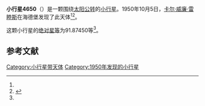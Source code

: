 {{Infobox planet
| bgcolour = #FFFFC0
| name = 4650 Mori
| symbol = 
| image = 
| caption = 
| discovery = yes
| discovery_ref = 
| discoverer = [[卡尔·威廉·雷睦斯|卡尔·威廉·雷睦斯]]
| discovery_site = [[海德堡|海德堡]] 
| discovered = 1950年10月5日
| designations = yes
| mp_name = 
| named_after = 
| alt_names = 1950 TF/ 1930 UE1 / 1950 TU2 / 1975 BR / 1984 YR5 / 1987 WJ
| mp_category = [[主带小行星|主带小行星]]
| orbit_ref = <ref name="a">[http://ssd.jpl.nasa.gov/sbdb.cgi?sstr=4650 4650 Mori] {{Wayback|url=http://ssd.jpl.nasa.gov/sbdb.cgi?sstr=4650 |date=20210717063018 }}，小行星數據庫瀏覽器（JPL Small-Body Database Browser）－[[美国国家航空航天局|美国国家航空航天局]]喷气推进实验室</ref>
| epoch = 2456400.5 (2013年4月18日更新)
| aphelion = {{convert|2.5673639|AU|km|3|abbr=on|lk=out}}
| perihelion = {{convert|1.9073679|AU|km|3|abbr=on}}
| semimajor = {{convert|2.2373659|AU|km|3|abbr=on}}
| eccentricity = 0.147494
| period = 1222.373593 [[日|日]]<br />3.35[[儒略年|儒略年]]
| avg_speed = 
| inclination = 4.74562
| asc_node = 306.83110
| mean_anomaly = 
| arg_peri = 91.87450
| satellites = 
| physical_characteristics = yes
| dimensions = 
| mass = 
| density = 
| surface_grav = 
| escape_velocity = 
| sidereal_day = 
| axial_tilt = 
| pole_ecliptic_lat = 
| pole_ecliptic_lon = 
| albedo = 
| temperatures= 
| temp_name1 = 
| mean_temp_1 = 
| max_temp_1 = 
| temp_name2 = 
| max_temp_2 = 
| spectral_type = 
| abs_magnitude = 91.87450
}}

'''小行星4650'''（{{lang-en|4650 Mori}}）是一颗围绕[[太阳|太阳]][[公转|公转]]的[[小行星|小行星]]。1950年10月5日，[[卡尔·威廉·雷睦斯|卡尔·威廉·雷睦斯]]在海德堡发现了此天体<ref name="a" /><ref>{{cite news|title=小行星列表|url=http://cfa-www.harvard.edu/iau/lists/NumberedMPs.txt|accessdate=2013-07-08|newspaper=哈佛大学|archive-date=2008-05-17|archive-url=https://web.archive.org/web/20080517010638/http://cfa-www.harvard.edu/iau/lists/NumberedMPs.txt|dead-url=no}}</ref>。

这颗小行星的[[绝对星等|绝对星等]]为91.87450等<ref name="a" />。

==参考文献==
{{reflist}}
{{Minor Planet Number|[[小行星4649|小行星4649]]|[[小行星4651|小行星4651]]}}

{{小天体}}

[[Category:小行星带天体|Category:小行星带天体]]
[[Category:1950年发现的小行星|Category:1950年发现的小行星]]

{{asteroid-stub}}
